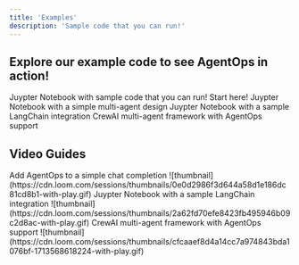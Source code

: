```yaml
---
title: 'Examples'
description: 'Sample code that you can run!'
---
```


## Explore our example code to see AgentOps in action!

<CardGroup cols={2}>
    <Card title="Basic Example" icon="square-code" href="https://github.com/AgentOps-AI/agentops-py/blob/main/examples/openai-gpt.ipynb">
        Juypter Notebook with sample code that you can run! Start here!
    </Card>
    <Card title="Multi-Agent Code Example" icon="object-group" href="https://github.com/AgentOps-AI/agentops-py/blob/main/examples/multi_agent_example.ipynb">
        Juypter Notebook with a simple multi-agent design
    </Card>
    <Card title="LangChain Example" icon="link" href="https://github.com/AgentOps-AI/agentops-py/blob/main/examples/langchain_examples.ipynb">
        Juypter Notebook with a sample LangChain integration
    </Card>
    <Card title="Crew.ai Example" icon="ship" href="/v1/integrations/crewai">
        CrewAI multi-agent framework with AgentOps support
    </Card>
</CardGroup>

## Video Guides

<CardGroup cols={2}>
    <Card title="Simple Agent" icon="object-group" href="https://www.loom.com/share/0e0d2986f3d644a58d1e186dc81cd8b1">
      Add AgentOps to a simple chat completion
      ![thumbnail](https://cdn.loom.com/sessions/thumbnails/0e0d2986f3d644a58d1e186dc81cd8b1-with-play.gif)
    </Card>
    <Card title="Multi-Agent" icon="link" href="https://www.loom.com/share/2a62fd70efe8423fb495946b09c2d8ac">
        Juypter Notebook with a sample LangChain integration
        ![thumbnail](https://cdn.loom.com/sessions/thumbnails/2a62fd70efe8423fb495946b09c2d8ac-with-play.gif)
    </Card>
    <Card title="Crew.ai" icon="ship" href="https://www.loom.com/share/cfcaaef8d4a14cc7a974843bda1076bf">
        CrewAI multi-agent framework with AgentOps support
        ![thumbnail](https://cdn.loom.com/sessions/thumbnails/cfcaaef8d4a14cc7a974843bda1076bf-1713568618224-with-play.gif)
    </Card>
</CardGroup>